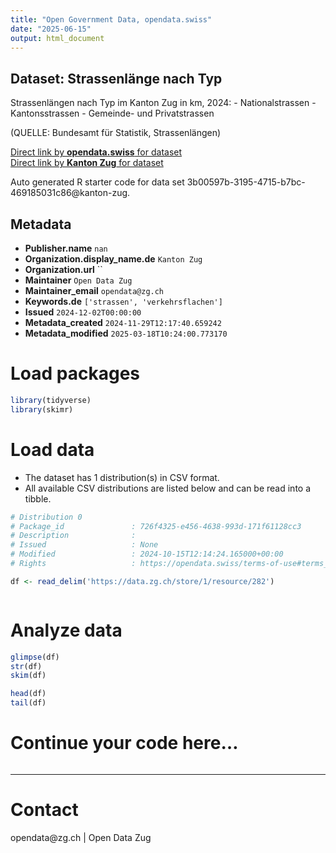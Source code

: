 ```yaml
---
title: "Open Government Data, opendata.swiss"
date: "2025-06-15"
output: html_document
---
```


## Dataset: Strassenlänge nach Typ

Strassenlängen nach Typ im Kanton Zug in km, 2024:
- Nationalstrassen
- Kantonsstrassen
- Gemeinde- und Privatstrassen

(QUELLE: Bundesamt für Statistik, Strassenlängen)

[Direct link by **opendata.swiss** for dataset](https://opendata.swiss/de/dataset/entwicklung-der-bodennutzung1)<br>
[Direct link by **Kanton Zug** for dataset](https://www.zg.ch/behoerden/gesundheitsdirektion/statistikfachstelle/themen/raum-und-umwelt/raum)

Auto generated R starter code for data set 3b00597b-3195-4715-b7bc-469185031c86@kanton-zug.

## Metadata

- **Publisher.name** `nan`
- **Organization.display_name.de** `Kanton Zug`
- **Organization.url** ``
- **Maintainer** `Open Data Zug`
- **Maintainer_email** `opendata@zg.ch`
- **Keywords.de** `['strassen', 'verkehrsflachen']`
- **Issued** `2024-12-02T00:00:00`
- **Metadata_created** `2024-11-29T12:17:40.659242`
- **Metadata_modified** `2025-03-18T10:24:00.773170`


# Load packages

```r

library(tidyverse)
library(skimr)

```

# Load data

-   The dataset has 1 distribution(s) in CSV format.
-   All available CSV distributions are listed below and can be read into a tibble.

```r

# Distribution 0
# Package_id               : 726f4325-e456-4638-993d-171f61128cc3
# Description              : 
# Issued                   : None
# Modified                 : 2024-10-15T12:14:24.165000+00:00
# Rights                   : https://opendata.swiss/terms-of-use#terms_by

df <- read_delim('https://data.zg.ch/store/1/resource/282')



```

# Analyze data

```r

glimpse(df)
str(df)
skim(df)

head(df)
tail(df)

```

# Continue your code here...

```r

```

------------------------------------------------------------------------

# Contact

opendata@zg.ch | Open Data Zug
